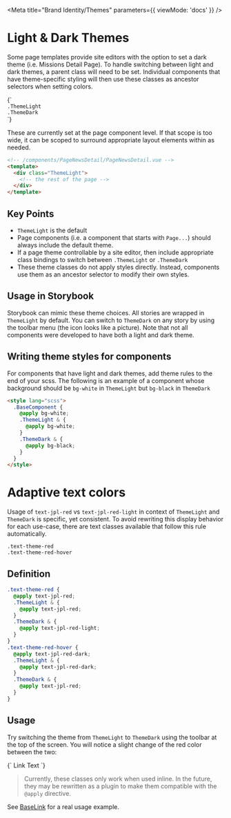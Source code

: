 
<Meta title="Brand Identity/Themes" parameters={{ viewMode: 'docs' }} />

# Light & Dark Themes

Some page templates provide site editors with the option to set a dark theme (i.e. Missions Detail Page). To handle switching between light and dark themes, a parent class will need to be set. Individual components that have theme-specific styling will then use these classes as ancestor selectors when setting colors.

<Story name="LightAndDark">
  {`
    <div class="py-4">
      <div><code>.ThemeLight</code></div>
      <div><code>.ThemeDark</code></div>
    </div>
  `}
</Story>

These are currently set at the page component level. If that scope is too wide, it can be scoped to surround appropriate layout elements within as needed.

```html
<!-- /components/PageNewsDetail/PageNewsDetail.vue -->
<template>
  <div class="ThemeLight">
    <!-- the rest of the page -->
  </div>
</template>
```

## Key Points

- `ThemeLight` is the default
- Page components (i.e. a component that starts with `Page...`) should always include the default theme.
- If a page theme controllable by a site editor, then include appropriate class bindings to switch between `.ThemeLight` or `.ThemeDark`
- These theme classes do not apply styles directly. Instead, components use them as an ancestor selector to modify their own styles.

## Usage in Storybook

Storybook can mimic these theme choices. All stories are wrapped in `ThemeLight` by default. You can switch to `ThemeDark` on any story by using the toolbar menu (the icon looks like a picture). Note that not all components were developed to have both a light and dark theme.

## Writing theme styles for components

For components that have light and dark themes, add theme rules to the end of your scss. The following is an example of a component whose background should be `bg-white` in `ThemeLight` but `bg-black` in `ThemeDark`

```html
<style lang="scss">
  .BaseComponent {
    @apply bg-white;
    .ThemeLight & {
      @apply bg-white;
    }
    .ThemeDark & {
      @apply bg-black;
    }
  }
</style>
```

# Adaptive text colors

Usage of `text-jpl-red` vs `text-jpl-red-light` in context of `ThemeLight` and `ThemeDark` is specific, yet consistent. To avoid rewriting this display behavior for each use-case, there are text classes available that follow this rule automatically.

```
.text-theme-red
.text-theme-red-hover
```

## Definition

```css
.text-theme-red {
  @apply text-jpl-red;
  .ThemeLight & {
    @apply text-jpl-red;
  }
  .ThemeDark & {
    @apply text-jpl-red-light;
  }
}
.text-theme-red-hover {
  @apply text-jpl-red-dark;
  .ThemeLight & {
    @apply text-jpl-red-dark;
  }
  .ThemeDark & {
    @apply text-jpl-red;
  }
}
```

## Usage

Try switching the theme from `ThemeLight` to `ThemeDark` using the toolbar at the top of the screen. You will notice a slight change of the red color between the two:

<Canvas>
  <Story name="AdaptiveTextColors">
    {`
      <a class="cursor-pointer font-bold text-theme-red can-hover:hover:text-theme-red-hover">
        Link Text
      </a>
    `}
  </Story>
</Canvas>

> Currently, these classes only work when used inline. In the future, they may be rewritten as a
> plugin to make them compatible with the `@apply` directive.

See [BaseLink](?path=/story/components-base-baselink--primary) for a real usage example.
